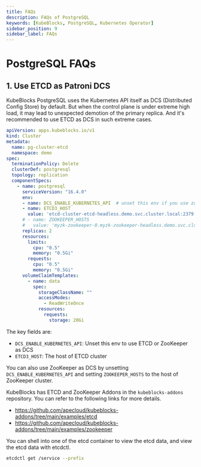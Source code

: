 ```yaml
---
title: FAQs
description: FAQs of PostgreSQL
keywords: [KubeBlocks, PostgreSQL, Kubernetes Operator]
sidebar_position: 9
sidebar_label: FAQs
---
```



# PostgreSQL FAQs

## 1. Use ETCD as Patroni DCS

KubeBlocks PostgreSQL uses the Kubernetes API itself as DCS (Distributed Config Store) by default.
But when the control plane is under extreme high load, it may lead to unexpected demotion of the primary replica. And it's recommended to use ETCD as DCS in such extreme cases.

```yaml
apiVersion: apps.kubeblocks.io/v1
kind: Cluster
metadata:
  name: pg-cluster-etcd
  namespace: demo
spec:
  terminationPolicy: Delete
  clusterDef: postgresql
  topology: replication
  componentSpecs:
    - name: postgresql
      serviceVersion: "16.4.0"
      env:
      - name: DCS_ENABLE_KUBERNETES_API  # unset this env if you use zookeeper or etcd, default to empty
      - name: ETCD3_HOST
        value: 'etcd-cluster-etcd-headless.demo.svc.cluster.local:2379' # where is your etcd?
      # - name: ZOOKEEPER_HOSTS
      #   value: 'myzk-zookeeper-0.myzk-zookeeper-headless.demo.svc.cluster.local:2181' # where is your zookeeper?
      replicas: 2
      resources:
        limits:
          cpu: "0.5"
          memory: "0.5Gi"
        requests:
          cpu: "0.5"
          memory: "0.5Gi"
      volumeClaimTemplates:
        - name: data
          spec:
            storageClassName: ""
            accessModes:
              - ReadWriteOnce
            resources:
              requests:
                storage: 20Gi
```

The key fields are:
- `DCS_ENABLE_KUBERNETES_API`: Unset this env to use ETCD or ZooKeeper as DCS
- `ETCD3_HOST`: The host of ETCD cluster

You can also use ZooKeeper as DCS by unsetting `DCS_ENABLE_KUBERNETES_API` and  setting `ZOOKEEPER_HOSTS` to the host of ZooKeeper cluster.

KubeBlocks has ETCD and ZooKeeper Addons in the `kubeblocks-addons` repository. You can refer to the following links for more details.
- https://github.com/apecloud/kubeblocks-addons/tree/main/examples/etcd
- https://github.com/apecloud/kubeblocks-addons/tree/main/examples/zookeeper

You can shell into one of the etcd container to view the etcd data, and view the etcd data with etcdctl.

```bash
etcdctl get /service --prefix
```